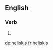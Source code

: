 ==English==

===Verb===
{{head|en}}

# {{en-third-person singular of|heliski}}

[[de:heliskis]]
[[fr:heliskis]]
